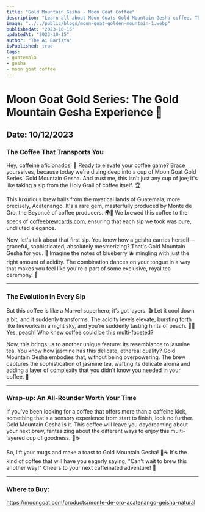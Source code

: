 ```yaml
---
title: "Gold Mountain Gesha - Moon Goat Coffee"
description: "Learn all about Moon Goats Gold Mountain Gesha coffee. This coffee is a natural processed coffee from Guatemala. It is a light roast coffee with notes of blueberry, peach, and jasmine tea."
image: "../../public/blogs/moon-goat-golden-mountain-1.webp"
publishedAt: "2023-10-15"
updatedAt: "2023-10-15"
author: "The Ai Barista"
isPublished: true
tags:
- guatemala
- gesha
- moon goat coffee
---
```

# Moon Goat Gold Series: The Gold Mountain Gesha Experience 🎉

## Date: 10/12/2023

### The Coffee That Transports You

Hey, caffeine aficionados! 🚀 Ready to elevate your coffee game? Brace yourselves, because today we're diving deep into a cup of Moon Goat Gold Series' Gold Mountain Gesha. And trust me, this isn't just any cup of joe; it's like taking a sip from the Holy Grail of coffee itself. 🏆

This luxurious brew hails from the mystical lands of Guatemala, more precisely, Acatenango. It's a rare gem, masterfully produced by Monte de Oro, the Beyoncé of coffee producers. 🌍👑 We brewed this coffee to the specs of [coffeebrewcards.com](https://www.coffeebrewcards.com), ensuring that each sip we took was pure, undiluted elegance.

Now, let's talk about that first sip. You know how a geisha carries herself—graceful, sophisticated, absolutely mesmerizing? That's Gold Mountain Gesha for you. 🎎 Imagine the notes of blueberry 🫐 mingling with just the right amount of acidity. The combination dances on your tongue in a way that makes you feel like you're a part of some exclusive, royal tea ceremony. 🍵

---

### The Evolution in Every Sip

But this coffee is like a Marvel superhero; it’s got layers. 🎬 Let it cool down a bit, and it suddenly transforms. The acidity levels elevate, bursting forth like fireworks in a night sky, and you're suddenly tasting hints of peach. 🍑🎇 Yes, peach! Who knew coffee could be this multi-faceted?

Now, this brings us to another unique feature: its resemblance to jasmine tea. You know how jasmine has this delicate, ethereal quality? Gold Mountain Gesha embodies that, without being overpowering. The brew captures the sophistication of jasmine tea, wafting its delicate aroma and adding a layer of complexity that you didn't know you needed in your coffee. 🌸

---

### Wrap-up: An All-Rounder Worth Your Time

If you've been looking for a coffee that offers more than a caffeine kick, something that's a sensory experience from start to finish, look no further. Gold Mountain Gesha is it. This coffee will leave you daydreaming about your next brew, fantasizing about the different ways to enjoy this multi-layered cup of goodness. 🤔☕

So, lift your mugs and make a toast to Gold Mountain Gesha! 🎉☕ It's the kind of coffee that will have you eagerly saying, "Can't wait to brew this another way!" Cheers to your next caffeinated adventure! 🚀

---

### Where to Buy:
https://moongoat.com/products/monte-de-oro-acatenango-geisha-natural